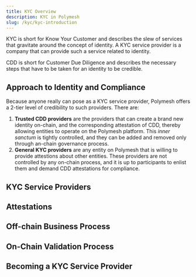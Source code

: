 ```yaml
---
title: KYC Overview
description: KYC in Polymesh
slug: /kyc/kyc-introduction
---
```


KYC is short for Know Your Customer and describes the slew of services that gravitate around the concept of identity. A KYC service provider is a company that can provide such a service related to identity.

CDD is short for Customer Due Diligence and describes the necessary steps that have to be taken for an identity to be credible.

## Approach to Identity and Compliance

Because anyone really can pose as a KYC service provider, Polymesh offers a 2-tier level of credibility to such providers. There are:

1. **Trusted CDD providers** are the providers that can create a brand new identity on-chain, and the corresponding attestation of CDD, thereby allowing entities to operate on the Polymesh platform. This _inner sanctum_ is tightly controlled, and they can be added and removed only through an-chain governance process.
2. **General KYC providers** are any entity on Polymesh that is willing to provide attestions about other entities. These providers are not controlled by any on-chain process, and it is up to participants to enlist them and demand CDD attestations for compliance.

## KYC Service Providers


## Attestations


## Off-chain Business Process


## On-Chain Validation Process


## Becoming a KYC Service Provider
